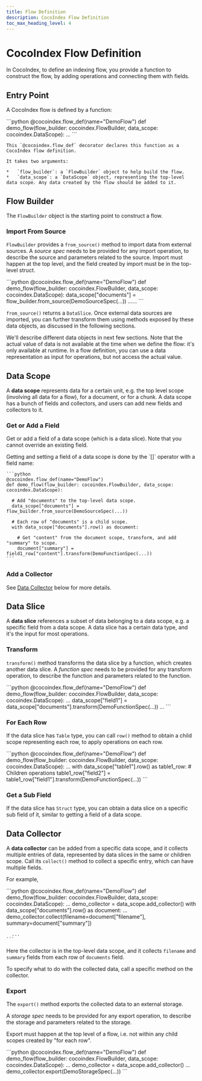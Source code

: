 ```yaml
---
title: Flow Definition
description: CocoIndex Flow Definition
toc_max_heading_level: 4
---
```



# CocoIndex Flow Definition

In CocoIndex, to define an indexing flow, you provide a function to construct the flow, by adding operations and connecting them with fields.

## Entry Point

A CocoIndex flow is defined by a function:

<Tabs>
  <TabItem value="python" label="Python" default>
    ```python
    @cocoindex.flow_def(name="DemoFlow")
    def demo_flow(flow_builder: cocoindex.FlowBuilder, data_scope: cocoindex.DataScope):
      ...
    ```

    This `@cocoindex.flow_def` decorator declares this function as a CocoIndex flow definition.

    It takes two arguments:

    *   `flow_builder`: a `FlowBuilder` object to help build the flow.
    *   `data_scope`: a `DataScope` object, representing the top-level data scope. Any data created by the flow should be added to it.
  </TabItem>
</Tabs>

## Flow Builder

The `FlowBuilder` object is the starting point to construct a flow.

### Import From Source

`FlowBuilder` provides a `from_source()` method to import data from external sources.
A *source spec* needs to be provided for any import operation, to describe the source and parameters related to the source.
Import must happen at the top level, and the field created by import must be in the top-level struct.

<Tabs>
  <TabItem value="python" label="Python" default>
    ```python
    @cocoindex.flow_def(name="DemoFlow")
    def demo_flow(flow_builder: cocoindex.FlowBuilder, data_scope: cocoindex.DataScope):
      data_scope["documents"] = flow_builder.from_source(DemoSourceSpec(...))
      ......
    ```
  </TabItem>
</Tabs>

`from_source()` returns a `DataSlice`. Once external data sources are imported, you can further transform them using methods exposed by these data objects, as discussed in the following sections.

We'll describe different data objects in next few sections.
Note that the actual value of data is not available at the time when we define the flow: it's only available at runtime.
In a flow definition, you can use a data representation as input for operations, but not access the actual value.

## Data Scope

A **data scope** represents data for a certain unit, e.g. the top level scope (involving all data for a flow), for a document, or for a chunk.
A data scope has a bunch of fields and collectors, and users can add new fields and collectors to it.

### Get or Add a Field

Get or add a field of a data scope (which is a data slice). Note that you cannot override an existing field.

<Tabs>
  <TabItem value="python" label="Python" default>
    Getting and setting a field of a data scope is done by the `[]` operator with a field name:

    ```python
    @cocoindex.flow_def(name="DemoFlow")
    def demo_flow(flow_builder: cocoindex.FlowBuilder, data_scope: cocoindex.DataScope):

      # Add "documents" to the top-level data scope.
      data_scope["documents"] = flow_builder.from_source(DemoSourceSpec(...))

      # Each row of "documents" is a child scope.
      with data_scope["documents"].row() as document:

        # Get "content" from the document scope, transform, and add "summary" to scope.
        document["summary"] = field1_row["content"].transform(DemoFunctionSpec(...))
    ```
  </TabItem>
</Tabs>

### Add a Collector

See [Data Collector](#data-collector) below for more details.

## Data Slice

A **data slice** references a subset of data belonging to a data scope, e.g. a specific field from a data scope.
A data slice has a certain data type, and it's the input for most operations.

### Transform

`transform()` method transforms the data slice by a function, which creates another data slice.
A *function spec* needs to be provided for any transform operation, to describe the function and parameters related to the function.

<Tabs>
  <TabItem value="python" label="Python" default>
    ```python
    @cocoindex.flow_def(name="DemoFlow")
    def demo_flow(flow_builder: cocoindex.FlowBuilder, data_scope: cocoindex.DataScope):
      ...
      data_scope["field1"] = data_scope["documents"].transform(DemoFunctionSpec(...))
      ...
    ```
  </TabItem>
</Tabs>

### For Each Row

If the data slice has `Table` type, you can call `row()` method to obtain a child scope representing each row, to apply operations on each row.

<Tabs>
  <TabItem value="python" label="Python" default>
    ```python
    @cocoindex.flow_def(name="DemoFlow")
    def demo_flow(flow_builder: cocoindex.FlowBuilder, data_scope: cocoindex.DataScope):
      ...
      with data_scope["table1"].row() as table1_row:
        # Children operations
        table1_row["field2"] = table1_row["field1"].transform(DemoFunctionSpec(...))
    ```
  </TabItem>
</Tabs>

### Get a Sub Field

If the data slice has `Struct` type, you can obtain a data slice on a specific sub field of it, similar to getting a field of a data scope.

## Data Collector

A **data collector** can be added from a specific data scope, and it collects multiple entries of data, represented by data slices in the same or children scope.
Call its `collect()` method to collect a specific entry, which can have multiple fields.

For example,

<Tabs>
  <TabItem value="python" label="Python" default>
    ```python
    @cocoindex.flow_def(name="DemoFlow")
    def demo_flow(flow_builder: cocoindex.FlowBuilder, data_scope: cocoindex.DataScope):
      ...
      demo_collector = data_scope.add_collector()
      with data_scope["documents"].row() as document:
        ...
        demo_collector.collect(filename=document["filename"], summary=document["summary"])

      ...
    ```
  </TabItem>
</Tabs>

Here the collector is in the top-level data scope, and it collects `filename` and `summary` fields from each row of `documents` field.

To specify what to do with the collected data, call a specific method on the collector.

### Export

The `export()` method exports the collected data to an external storage.

A *storage spec* needs to be provided for any export operation, to describe the storage and parameters related to the storage.

Export must happen at the top level of a flow, i.e. not within any child scopes created by "for each row".

<Tabs>
  <TabItem value="python" label="Python" default>
    ```python
    @cocoindex.flow_def(name="DemoFlow")
    def demo_flow(flow_builder: cocoindex.FlowBuilder, data_scope: cocoindex.DataScope):
      ...
      demo_collector = data_scope.add_collector()
      ...
      demo_collector.export(DemoStorageSpec(...))
    ```
  </TabItem>
</Tabs>
